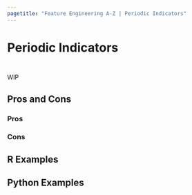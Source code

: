 ```yaml
---
pagetitle: "Feature Engineering A-Z | Periodic Indicators"
---
```


# Periodic Indicators {#sec-circular-indicators}

::: {style="visibility: hidden; height: 0px;"}
## Periodic Indicators
:::

WIP

## Pros and Cons

### Pros

### Cons

## R Examples

## Python Examples
